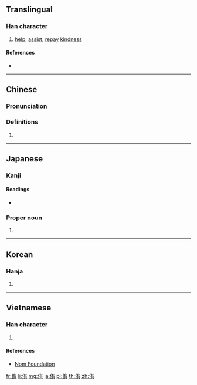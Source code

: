 ==Translingual==

===Han character===
{{Han char|rn=9|rad=人|as=06|sn=8|four=24227|canj=OKB|ids=⿰亻有}}

# [[help]], [[assist]], [[repay]] [[kindness]]

====References====
* {{Han ref|kx=0102.050|dkj=00594|dj=0216.050|hdz=10146.040|uh=4F91|ud=20369|bh=A8DD|bd=43229}}

----

==Chinese==
{{zh-forms}}

===Pronunciation===
{{zh-pron
|m=yòu
|c=jau6
|mc=y
|oc=y
|ma=
|cat=v
}}

===Definitions===
# {{rfdef|lang=zh}}

----

==Japanese==

===Kanji===
{{ja-kanji|grade=|rs=人06}}

====Readings====
* {{ja-readings|goon=[[う]] (u)|kanon=[[ゆう]] (yū)|kun=[[すすめる]] (susumeru), [[たすける]] (tasukeru)}}

===Proper noun===
{{ja-pos|proper|ゆう}}

# {{given name|female|lang=ja|sort=ゆう}}

----

==Korean==

===Hanja===
{{ko-hanja|hangeul=유|rv=yu|mr=yu}}

# {{defn|lang=ko|sort=人06}}

----

==Vietnamese==

===Han character===
{{vi-hantu|[[hựu]], [[nhất]]|rs=人06}}

# {{defn|lang=vi|sort=人06}}

====References====
* [http://nomfoundation.org/common/nom_details.php?codepoint=4f91 Nom Foundation]

[[fr:侑]]
[[li:侑]]
[[mg:侑]]
[[ja:侑]]
[[pl:侑]]
[[th:侑]]
[[zh:侑]]